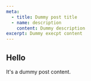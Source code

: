---
meta:
  - title: Dummy post title
  - name: description
    content: Dummy description
excerpt: Dummy execpt content
---

## Hello

It's a dummy post content.
